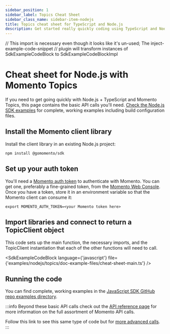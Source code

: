 ```yaml
---
sidebar_position: 1
sidebar_label: Topics Cheat Sheet
sidebar_class_name: sidebar-item-nodejs
title: Topics cheat sheet for TypeScript and Node.js
description: Get started really quickly coding using TypeScript and Node.js with Momento Cache
---
```


// This import is necessary even though it looks like it's un-used; The inject-example-code-snippet
// plugin will transform instances of SdkExampleCodeBlock to SdkExampleCodeBlockImpl

# Cheat sheet for Node.js with Momento Topics

If you need to get going quickly with Node.js + TypeScript and Momento Topics, this page contains the basic API calls you'll need. [Check the Node.js SDK examples](https://github.com/momentohq/client-sdk-javascript/tree/main/examples) for complete, working examples including build configuration files.

## Install the Momento client library

Install the client library in an existing Node.js project:

```cli
npm install @gomomento/sdk
```

## Set up your auth token

You'll need a [Momento auth token](/develop/basics/working-with-momento-auth-tokens) to authenticate with Momento. You can get one, preferably a fine-grained token, from the [Momento Web Console](https://console.gomomento.com/caches).
Once you have a token, store it in an environment variable so that the Momento client can consume it:

```
export MOMENTO_AUTH_TOKEN=<your Momento token here>
```

## Import libraries and connect to return a TopicClient object
This code sets up the main function, the necessary imports, and the TopicClient instantiation that each of the other functions will need to call.

<SdkExampleCodeBlock language={'javascript'} file={'examples/nodejs/topics/doc-example-files/cheat-sheet-main.ts'} />

## Running the code

You can find complete, working examples in the [JavaScript SDK GitHub repo examples directory](https://github.com/momentohq/client-sdk-javascript/blob/main/examples).

:::info
Beyond these basic API calls check out the [API reference page](/develop/api-reference/index.mdx) for more information on the full assortment of Momento API calls.

Follow this link to see this same type of code but for [more advanced calls](https://github.com/momentohq/client-sdk-javascript/blob/main/examples/nodejs/cache/advanced.ts).
:::
